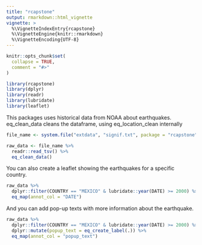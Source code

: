 ```yaml
---
title: "rcapstone"
output: rmarkdown::html_vignette
vignette: >
  %\VignetteIndexEntry{rcapstone}
  %\VignetteEngine{knitr::rmarkdown}
  %\VignetteEncoding{UTF-8}
---
```


```r
knitr::opts_chunk$set(
  collapse = TRUE,
  comment = "#>"
)
```

```r
library(rcapstone)
library(dplyr)
library(readr)
library(lubridate)
library(leaflet)
```

This packages uses historical data from NOAA about earthquakes.
eq_clean_data cleans the dataframe, using eq_location_clean internally

```r
file_name <- system.file("extdata", "signif.txt", package = "rcapstone")

raw_data <- file_name %>%
  readr::read_tsv() %>%
  eq_clean_data()
```

You can also create a leaflet showing the earthquakes for a specific country.

```r

raw_data %>% 
  dplyr::filter(COUNTRY == "MEXICO" & lubridate::year(DATE) >= 2000) %>% 
  eq_map(annot_col = "DATE")
```

And you can add pop-up texts with more information about the earthquake.

```r

raw_data %>%
  dplyr::filter(COUNTRY == "MEXICO" & lubridate::year(DATE) >= 2000) %>%
  dplyr::mutate(popup_text = eq_create_label(.)) %>%
  eq_map(annot_col = "popup_text")
```

